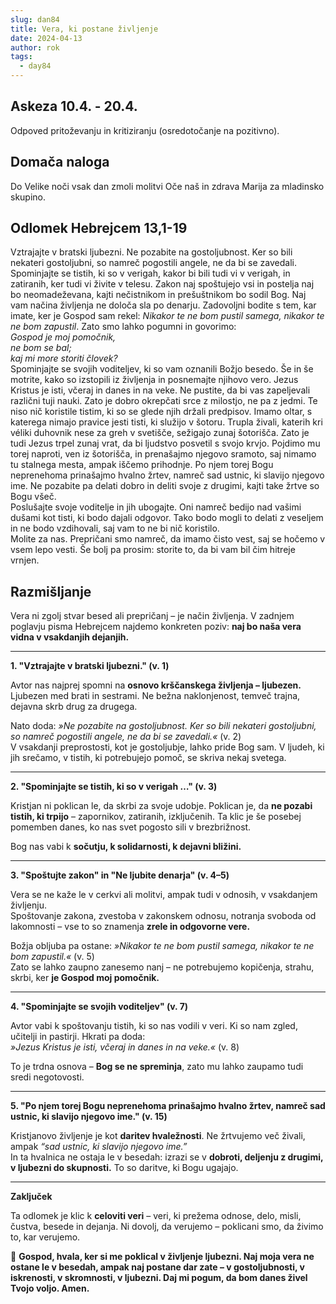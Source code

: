 ```yaml
---
slug: dan84
title: Vera, ki postane življenje
date: 2024-04-13
author: rok
tags:
  - day84
---
```


## Askeza 10.4. - 20.4.

Odpoved pritoževanju in kritiziranju (osredotočanje na pozitivno).

## Domača naloga

Do Velike noči vsak dan zmoli molitvi Oče naš in zdrava Marija za mladinsko skupino.

## Odlomek Hebrejcem 13,1-19

Vztrajajte v bratski ljubezni. Ne pozabite na gostoljubnost. Ker so bili nekateri gostoljubni, so namreč pogostili angele, ne da bi se zavedali. Spominjajte se tistih, ki so v verigah, kakor bi bili tudi vi v verigah, in zatiranih, ker tudi vi živite v telesu. Zakon naj spoštujejo vsi in postelja naj bo neomadeževana, kajti nečistnikom in prešuštnikom bo sodil Bog. Naj vam načina življenja ne določa sla po denarju. Zadovoljni bodite s tem, kar imate, ker je Gospod sam rekel: _Nikakor te ne bom pustil samega, nikakor te ne bom zapustil_. Zato smo lahko pogumni in govorimo:  
_Gospod je moj pomočnik,  
ne bom se bal;  
kaj mi more storiti človek?_  
Spominjajte se svojih voditeljev, ki so vam oznanili Božjo besedo. Še in še motrite, kako so izstopili iz življenja in posnemajte njihovo vero. Jezus Kristus je isti, včeraj in danes in na veke. Ne pustite, da bi vas zapeljevali različni tuji nauki. Zato je dobro okrepčati srce z milostjo, ne pa z jedmi. Te niso nič koristile tistim, ki so se glede njih držali predpisov. Imamo oltar, s katerega nimajo pravice jesti tisti, ki služijo v šotoru. Trupla živali, katerih kri véliki duhovnik nese za greh v svetišče, sežigajo zunaj šotorišča. Zato je tudi Jezus trpel zunaj vrat, da bi ljudstvo posvetil s svojo krvjo. Pojdimo mu torej naproti, ven iz šotorišča, in prenašajmo njegovo sramoto, saj nimamo tu stalnega mesta, ampak iščemo prihodnje. Po njem torej Bogu neprenehoma prinašajmo hvalno žrtev, namreč sad ustnic, ki slavijo njegovo ime. Ne pozabite pa delati dobro in deliti svoje z drugimi, kajti take žrtve so Bogu všeč.  
Poslušajte svoje voditelje in jih ubogajte. Oni namreč bedijo nad vašimi dušami kot tisti, ki bodo dajali odgovor. Tako bodo mogli to delati z veseljem in ne bodo vzdihovali, saj vam to ne bi nič koristilo.  
Molite za nas. Prepričani smo namreč, da imamo čisto vest, saj se hočemo v vsem lepo vesti. Še bolj pa prosim: storite to, da bi vam bil čim hitreje vrnjen.

## Razmišljanje

Vera ni zgolj stvar besed ali prepričanj – je način življenja. V zadnjem poglavju pisma Hebrejcem najdemo konkreten poziv: **naj bo naša vera vidna v vsakdanjih dejanjih.**

---

**1. "Vztrajajte v bratski ljubezni." (v. 1)**

Avtor nas najprej spomni na **osnovo krščanskega življenja – ljubezen.** Ljubezen med brati in sestrami. Ne bežna naklonjenost, temveč trajna, dejavna skrb drug za drugega.

Nato doda: _»Ne pozabite na gostoljubnost. Ker so bili nekateri gostoljubni, so namreč pogostili angele, ne da bi se zavedali.«_ (v. 2)  
V vsakdanji preprostosti, kot je gostoljubje, lahko pride Bog sam. V ljudeh, ki jih srečamo, v tistih, ki potrebujejo pomoč, se skriva nekaj svetega.

---

**2. "Spominjajte se tistih, ki so v verigah …" (v. 3)**

Kristjan ni poklican le, da skrbi za svoje udobje. Poklican je, da **ne pozabi tistih, ki trpijo** – zapornikov, zatiranih, izključenih. Ta klic je še posebej pomemben danes, ko nas svet pogosto sili v brezbrižnost.

Bog nas vabi k **sočutju, k solidarnosti, k dejavni bližini.**

---

**3. "Spoštujte zakon" in "Ne ljubite denarja" (v. 4–5)**

Vera se ne kaže le v cerkvi ali molitvi, ampak tudi v odnosih, v vsakdanjem življenju.  
Spoštovanje zakona, zvestoba v zakonskem odnosu, notranja svoboda od lakomnosti – vse to so znamenja **zrele in odgovorne vere.**

Božja obljuba pa ostane: _»Nikakor te ne bom pustil samega, nikakor te ne bom zapustil.«_ (v. 5)  
Zato se lahko zaupno zanesemo nanj – ne potrebujemo kopičenja, strahu, skrbi, ker **je Gospod moj pomočnik.**

---

**4. "Spominjajte se svojih voditeljev" (v. 7)**

Avtor vabi k spoštovanju tistih, ki so nas vodili v veri. Ki so nam zgled, učitelji in pastirji. Hkrati pa doda:  
_»Jezus Kristus je isti, včeraj in danes in na veke.«_ (v. 8)

To je trdna osnova – **Bog se ne spreminja**, zato mu lahko zaupamo tudi sredi negotovosti.

---

**5. "Po njem torej Bogu neprenehoma prinašajmo hvalno žrtev, namreč sad ustnic, ki slavijo njegovo ime." (v. 15)**

Kristjanovo življenje je kot **daritev hvaležnosti**. Ne žrtvujemo več živali, ampak _“sad ustnic, ki slavijo njegovo ime.”_  
In ta hvalnica ne ostaja le v besedah: izrazi se v **dobroti, deljenju z drugimi, v ljubezni do skupnosti.** To so daritve, ki Bogu ugajajo.

---

**Zaključek**

Ta odlomek je klic k **celoviti veri** – veri, ki prežema odnose, delo, misli, čustva, besede in dejanja. Ni dovolj, da verujemo – poklicani smo, da živimo to, kar verujemo.

🙏 **Gospod, hvala, ker si me poklical v življenje ljubezni. Naj moja vera ne ostane le v besedah, ampak naj postane dar zate – v gostoljubnosti, v iskrenosti, v skromnosti, v ljubezni. Daj mi pogum, da bom danes živel Tvojo voljo. Amen.**
